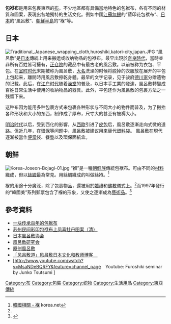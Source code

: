 '''包袱布'''是用來包裹東西的[[布|布]]，不少地區都有具備當地特色的包袱布，各有不同的材質和圖案，表現出各地獨特的生活文化。例如中國[[江蘇|江蘇]][[無錫|無錫]]的“藍印花包袱布”、[[日本|日本]]的“風呂敷”、[[朝鮮半島|朝鮮半島]]的“褓”等。

==日本==
[[File:Traditional_Japanese_wrapping_cloth,huroshiki,katori-city,japan.JPG|thumb]]
“風呂敷”是[[日本|日本]]傳統上用来搬运或收纳物品的包袱布。最早出現於[[奈良時代|奈良時代]]，當時並非所有百姓皆可擁有，[[正仓院|正仓院]]的藏品中有最古老的風呂敷。以前被称为衣包、平包。在[[室町时代|室町时代]]末期被称为風呂敷，[[大名_(稱謂)|大名]]洗澡的时候将脱掉的衣服放在展开的平包上包起来，離開時用風呂敷擦乾身體。最早的文字记录，见于骏府[[德川家|德川家]]分赠遗物的记载。此后，在[[江户时代|江户时代]]随着[[澡堂|澡堂]]的普及，以日本手工業的發達，風呂敷轉變成百姓日常生活中使用的收納物品的器具。此外，平包还作为風呂敷的包裹方法之一残留下来。

这种布因为能用多种包裹方式来包裹各种形状与不同大小的物件而普及，为了搬抬各种形状和大小的东西，制作成了厚布，尺寸大的甚至有被褥大小。 

[[明治时代|明治时代]]以后，受到西化的影響，从[[西歐|西歐]]引进了[[皮包|皮包]]后，風呂敷逐漸走向式微的道路。但近几年，在[[環保|環保]]等问题中，風呂敷被建议用来替代[[塑料袋|塑料袋]]。
風呂敷在現代逐漸被當作[[便當|便當]]袋、餐墊以及環保面紙盒。
==朝鲜==
[[File:Korea-Joseon-Bojagi-01.jpg|thumb]]
“褓”是一種[[朝鮮族|朝鮮族]]傳統包袱布。可由不同的[[材料|材料]]織成，但以[[絲綢|絲綢]]最為常見。用絲綢織成的叫做絲褓。<ref name="koreanet">[http://www.korea.net/korea/kor_loca.asp?code=H080406 韓國相關 - 褓] {{Wayback|url=http://www.korea.net/korea/kor_loca.asp?code=H080406 |date=20080527124028 }} korea.net</ref>

褓的用途十分廣泛，除了包裹物品，還被用於[[婚禮|婚禮]]和[[佛教|佛教]]儀式上。<ref name="koreanet"/>而1997年發行的“韓國美”系列郵票包含了褓的形象，又使之逐漸成為[[藝術品|藝術品]]。<ref>{{Cite web |url=http://www.quiltethnic.com/korean.html |title=為何褓中三角形和正方形最常見 |accessdate=2020-02-14 |archive-date=2009-03-12 |archive-url=https://web.archive.org/web/20090312064137/http://www.quiltethnic.com/korean.html |dead-url=no }}</ref>

==參考資料==
{{Commonscat|Furoshiki}} 
<references/>
*[http://www.hometexnet.com/committee/Article.aspx?ThisID=55&ClassID=7016 一块传承百年的包袱布]{{Dead link|date=2019年12月 |bot=InternetArchiveBot |fix-attempted=yes }}
*[https://web.archive.org/web/20081005233537/http://www.cntca.com/ziyuan/fengwen/200702/1394.html 苏州民间彩印包袱布上凤喜牡丹图案（清）] 
*[http://www.japan-furoshiki.jp/ 日本風呂敷协会] {{Wayback|url=http://www.japan-furoshiki.jp/ |date=20201130192503 }}
*[http://homepage2.nifty.com/furoshiki_sg/ 風呂敷研究会]{{dead link|date=2018年5月 |bot=InternetArchiveBot |fix-attempted=yes }}
*[http://furoshiki.homepage.jp/ 原创風呂敷] {{Wayback|url=http://furoshiki.homepage.jp/ |date=20200925040742 }}
* [http://ameblo.jp/11264ki/ 「风吕敷道」风吕敷日本文化和教师博客　] {{Wayback|url=http://ameblo.jp/11264ki/ |date=20170719213152 }}
* [http://www.youtube.com/watch?v=MsaNDeBQRFY&feature=channel_page　Youtube: Furoshiki seminar by  Junko Tsutsumi ] {{Wayback|url=http://www.youtube.com/watch?v=MsaNDeBQRFY&feature=channel_page |date=20200801091056 }}

{{Authority control}}
[[Category:布|Category:布]]
[[Category:包裝|Category:包裝]]
[[Category:织物|Category:织物]]
[[Category:生活用品|Category:生活用品]]
[[Category:東亞傳統|Category:東亞傳統]]